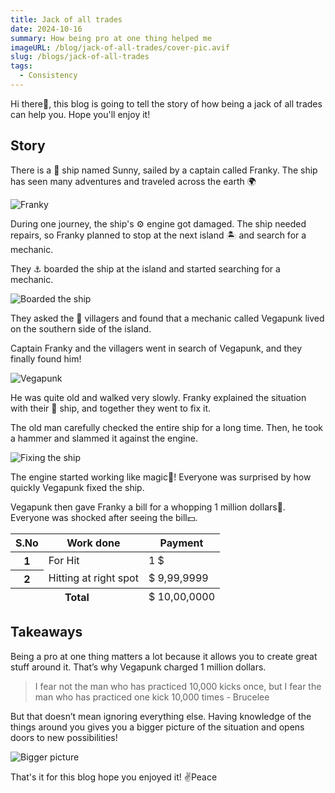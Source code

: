 ```yaml
---
title: Jack of all trades
date: 2024-10-16
summary: How being pro at one thing helped me
imageURL: /blog/jack-of-all-trades/cover-pic.avif
slug: /blogs/jack-of-all-trades
tags:
  - Consistency
---
```



Hi there👋, this blog is going to tell the story of how being a jack of all trades can help you. Hope you'll enjoy it!

<H2>Story</H2>

There is a 🚢 ship named Sunny, sailed by a captain called Franky. The ship has seen many adventures and traveled across the earth 🌍

![Franky](/blog/jack-of-all-trades/franky.avif)

During one journey, the ship's ⚙️ engine got damaged. The ship needed repairs, so Franky planned to stop at the next island 🏝️ and search for a mechanic.

They ⚓ boarded the ship at the island and started searching for a mechanic.

![Boarded the ship](/blog/jack-of-all-trades/board-ship.avif)

They asked the 👥 villagers and found that a mechanic called Vegapunk lived on the southern side of the island.

Captain Franky and the villagers went in search of Vegapunk, and they finally found him!

![Vegapunk](/blog/jack-of-all-trades/vegapunk.avif)

He was quite old and walked very slowly. Franky explained the situation with their 🚢 ship, and together they went to fix it.

The old man carefully checked the entire ship for a long time. Then, he took a hammer and slammed it against the engine.

![Fixing the ship](/blog/jack-of-all-trades/fixing-ship.avif)

The engine started working like magic💫! Everyone was surprised by how quickly Vegapunk fixed the ship.

Vegapunk then gave Franky a bill for a whopping 1 million dollars🤯. Everyone was shocked after seeing the bill💵.

<table>
  <thead>
    <tr>
      <th scope="col">S.No</th>
      <th scope="col">Work done</th>
      <th scope="col">Payment</th>
    </tr>
  </thead>
  <tbody>
    <tr>
      <th scope="row">1</th>
      <td>For Hit</td>
      <td>1 $</td>
    </tr>
    <tr>
      <th scope="row">2</th>
      <td>Hitting at right spot</td>
      <td>$ 9,99,9999</td>
    </tr>
  </tbody>
  <tfoot>
    <tr>
      <th scope="row" colSpan="2">
        Total
      </th>
      <td>$ 10,00,0000</td>
    </tr>
  </tfoot>
</table>

<H2>Takeaways</H2>

Being a pro at one thing matters a lot because it allows you to create great stuff around it. That’s why Vegapunk charged 1 million dollars.

> I fear not the man who has practiced 10,000 kicks once, but I fear the man who has practiced one kick 10,000 times - Brucelee

But that doesn’t mean ignoring everything else. Having knowledge of the things around you gives you a bigger picture of the situation and opens doors to new possibilities!

![Bigger picture](/blog/jack-of-all-trades/bigger-picture.avif)

That's it for this blog hope you enjoyed it! ✌️Peace
